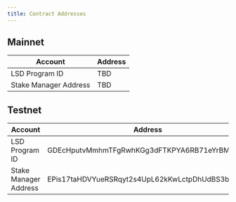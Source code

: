 ```yaml
---
title: Contract Addresses
---
```


## Mainnet

| Account | Address |
| --- | --- |
| LSD Program ID        | TBD |
| Stake Manager Address | TBD |

## Testnet

| Account | Address |
| --- | --- |
| LSD Program ID        | GDEcHputvMmhmTFgRwhKGg3dFTKPYA6RB71eYrBMpfMH |
| Stake Manager Address | EPis17taHDVYueRSRqyt2s4UpL62kKwLctpDhUdBS3b4 |
